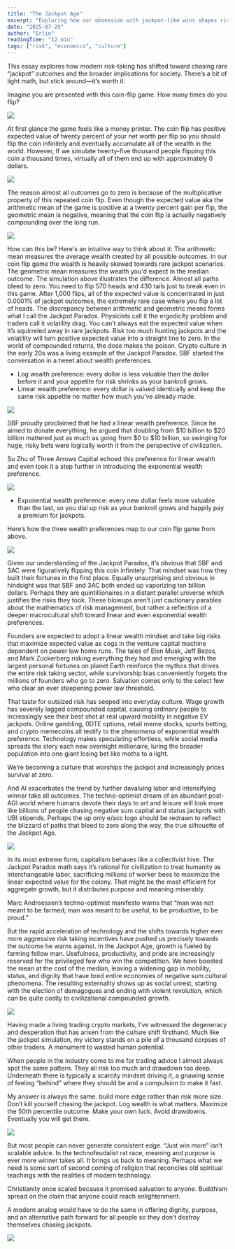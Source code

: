 ```yaml
---
title: "The Jackpot Age"
excerpt: "Exploring how our obsession with jackpot-like wins shapes risk-taking and society."
date: "2025-07-29"
author: "Erlin"
readingTime: "12 min"
tags: ["risk", "economics", "culture"]
---
```



This essay explores how modern risk-taking has shifted toward chasing rare “jackpot” outcomes and the broader implications for society. There’s a bit of light math, but stick around—it’s worth it.

Imagine you are presented with this coin-flip game. How many times do you flip?

![](https://pbs.twimg.com/media/Gvmq_dSXUAAadlk?format=jpg&name=medium)

At first glance the game feels like a money printer. The coin flip has positive expected value of twenty percent of your net worth per flip so you should flip the coin infinitely and eventually accumulate all of the wealth in the world.
However, If we simulate twenty-five thousand people flipping this coin a thousand times, virtually all of them end up with approximately 0 dollars.

![](https://pbs.twimg.com/media/GvmrDZJXoAA3tM7?format=png&name=900x900)

The reason almost all outcomes go to zero is because of the multiplicative property of this repeated coin flip. Even though the expected value aka the arithmetic mean of the game is positive at a twenty percent gain per flip, the geometric mean is negative, meaning that the coin flip is actually negatively compounding over the long run.

![](https://pbs.twimg.com/media/GvmrGsCXgAA52aV?format=jpg&name=medium)


How can this be? Here's an intuitive way to think about it:
The arithmetic mean measures the average wealth created by all possible outcomes. In our coin flip game the wealth is heavily skewed towards rare jackpot scenarios. The geometric mean measures the wealth you'd expect in the median outcome.
The simulation above illustrates the difference. Almost all paths bleed to zero. You need to flip 570 heads and 430 tails just to break even in this game. After 1,000 flips, all of the expected value is concentrated in just 0.0001% of jackpot outcomes, the extremely rare case where you flip a lot of heads.
The discrepancy between arithmetic and geometric means forms what I call the Jackpot Paradox. Physicists call it the ergodicity problem and traders call it volatility drag. You can’t always eat the expected value when it’s squirreled away in rare jackpots. Risk too much hunting jackpots and the volatility will turn positive expected value into a straight line to zero. In the world of compounded returns, the dose makes the poison.
Crypto culture in the early 20s was a living example of the Jackpot Paradox. SBF started the conversation in a tweet about wealth preferences.
*   Log wealth preference: every dollar is less valuable than the dollar before it and your appetite for risk shrinks as your bankroll grows.
*   Linear wealth preference: every dollar is valued identically and keep the same risk appetite no matter how much you’ve already made.

![](https://pbs.twimg.com/media/GvmrMIgXwAAdlrP?format=jpg&name=medium)

SBF proudly proclaimed that he had a linear wealth preference. Since he aimed to donate everything, he argued that doubling from $10 billion to $20 billion mattered just as much as going from $0 to $10 billion, so swinging for huge, risky bets were logically worth it from the perspective of civilization.

Su Zhu of Three Arrows Capital echoed this preference for linear wealth and even took it a step further in introducing the exponential wealth preference.

![](https://pbs.twimg.com/media/GvmrO3AXIAAYPHA?format=png&name=small)

*   Exponential wealth preference: every new dollar feels more valuable than the last, so you dial up risk as your bankroll grows and happily pay a premium for jackpots.

Here’s how the three wealth preferences map to our coin flip game from above.

![](https://pbs.twimg.com/media/GvmrRoEWkAA7XOk?format=jpg&name=medium)


Given our understanding of the Jackpot Paradox, it’s obvious that SBF and 3AC were figuratively flipping this coin infinitely. That mindset was how they built their fortunes in the first place. Equally unsurprising and obvious in hindsight was that SBF and 3AC both ended up vaporizing ten billion dollars. Perhaps they are quintillionaires in a distant parallel universe which justifies the risks they took.
These blowups aren’t just cautionary parables about the mathematics of risk management, but rather a reflection of a deeper macrocultural shift toward linear and even exponential wealth preferences.

Founders are expected to adopt a linear wealth mindset and take big risks that maximize expected value as cogs in the venture capital machine dependent on power law home runs. The tales of Elon Musk, Jeff Bezos, and Mark Zuckerberg risking everything they had and emerging with the largest personal fortunes on planet Earth reinforce the mythos that drives the entire risk taking sector, while survivorship bias conveniently forgets the millions of founders who go to zero. Salvation comes only to the select few who clear an ever steepening power law threshold.

That taste for outsized risk has seeped into everyday culture. Wage growth has severely lagged compounded capital, causing ordinary people to increasingly see their best shot at real upward mobility in negative EV jackpots. Online gambling, 0DTE options, retail meme stocks, sports betting, and crypto memecoins all testify to the phenomena of exponential wealth preference. Technology makes speculating effortless, while social media spreads the story each new overnight millionaire, luring the broader population into one giant losing bet like moths to a light.

We’re becoming a culture that worships the jackpot and increasingly prices survival at zero.

And AI exacerbates the trend by further devaluing labor and intensifying winner take all outcomes. The techno-optimist dream of an abundant post-AGI world where humans devote their days to art and leisure will look more like billions of people chasing negative sum capital and status jackpots with UBI stipends. Perhaps the up only e/acc logo should be redrawn to reflect the blizzard of paths that bleed to zero along the way, the true silhouette of the Jackpot Age.

![](https://pbs.twimg.com/media/GvmrUhCW4AAyZwR?format=png&name=large)

In its most extreme form, capitalism behaves like a collectivist hive. The Jackpot Paradox math says it’s rational for civilization to treat humanity as interchangeable labor, sacrificing millions of worker bees to maximize the linear expected value for the colony. That might be the most efficient for aggregate growth, but it distributes purpose and meaning miserably.

Marc Andreessen’s techno-optimist manifesto warns that “man was not meant to be farmed; man was meant to be useful, to be productive, to be proud.”

But the rapid acceleration of technology and the shifts towards higher ever more aggressive risk taking incentives have pushed us precisely towards the outcome he warns against. In the Jackpot Age, growth is fueled by farming fellow man. Usefulness, productivity, and pride are increasingly reserved for the privileged few who win the competition. We have boosted the mean at the cost of the median, leaving a widening gap in mobility, status, and dignity that have bred entire economies of negative sum cultural phenomena. The resulting externality shows up as social unrest, starting with the election of demagogues and ending with violent revolution, which can be quite costly to civilizational compounded growth.

![](https://pbs.twimg.com/media/GvmrXS1WQAEoys4?format=jpg&name=large)

Having made a living trading crypto markets, I’ve witnessed the degeneracy and desperation that has arisen from the culture shift firsthand. Much like the jackpot simulation, my victory stands on a pile of a thousand corpses of other traders. A monument to wasted human potential.

When people in the industry come to me for trading advice I almost always spot the same pattern. They all risk too much and drawdown too deep. Underneath there is typically a scarcity mindset driving it, a gnawing sense of feeling “behind” where they should be and a compulsion to make it fast.

My answer is always the same. build more edge rather than risk more size. Don’t kill yourself chasing the jackpot. Log wealth is what matters. Maximize the 50th percentile outcome. Make your own luck. Avoid drawdowns. Eventually you will get there.

![](https://pbs.twimg.com/media/GvmramGWQAA3j6f?format=jpg&name=medium)

But most people can never generate consistent edge. “Just win more” isn’t scalable advice. In the technofeudalist rat race, meaning and purpose is ever more winner takes all. It brings us back to meaning. Perhaps what we need is some sort of second coming of religion that reconciles old spiritual teachings with the realities of modern technology.

Christianity once scaled because it promised salvation to anyone. Buddhism spread on the claim that anyone could reach enlightenment.

A modern analog would have to do the same in offering dignity, purpose, and an alternative path forward for all people so they don’t destroy themselves chasing jackpots.

![](https://pbs.twimg.com/media/Gvmre2JXMAA7m4s?format=jpg&name=large)